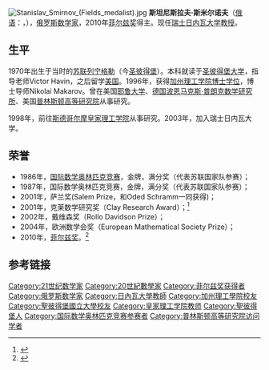 [[File:Stanislav_Smirnov_(Fields_medalist).jpg|right]]
'''斯坦尼斯拉夫·斯米尔诺夫'''（[[俄语|俄语]]：{{lang|ru|Станислав Константинович Смирнов}}，{{bd|1970年|9月3日|||catIdx=Станислав}}），[[俄罗斯|俄罗斯]][[数学家|数学家]]，2010年[[菲尔兹奖|菲尔兹奖]]得主。现任[[瑞士|瑞士]][[日内瓦大学|日内瓦大学]][[教授|教授]]。

==生平==
1970年出生于当时的[[苏联|苏联]][[列宁格勒|列宁格勒]]（今[[圣彼得堡|圣彼得堡]]）。本科就读于[[圣彼得堡大学|圣彼得堡大学]]，指导老师Victor Havin，之后留学[[美国|美国]]。1996年，获得[[加州理工学院|加州理工学院]][[博士学位|博士学位]]，博士导师Nikolai Makarov。曾在美国[[耶鲁大学|耶鲁大学]]、[[德国|德国]][[波恩|波恩]][[马克斯·普朗克数学研究所|马克斯·普朗克数学研究所]]、美国[[普林斯顿高等研究院|普林斯顿高等研究院]]从事研究。

1998年，前往[[斯德哥尔摩|斯德哥尔摩]][[皇家理工学院|皇家理工学院]]从事研究。2003年，加入瑞士日内瓦大学。

== 荣誉 ==
* 1986年，[[国际数学奥林匹克竞赛|国际数学奥林匹克竞赛]]，金牌，满分奖（代表苏联国家队参赛）；
* 1987年，国际数学奥林匹克竞赛，金牌，满分奖（代表苏联国家队参赛）；
* 2001年，萨兰奖(Salem Prize，和Oded Schramm一同获得)；
* 2001年，克莱数学研究奖（Clay Research Award）；<ref name="Clay Smirnov">{{cite web |url=http://www.claymath.org/research_award/Smirnov/ |title=Stanislav Smirnov |publisher=Clay Mathematics Institute |accessdate=2010年8月19日 |language=en |deadurl=yes |archiveurl=https://web.archive.org/web/20081005061939/http://www.claymath.org/research_award/Smirnov/ |archivedate=2008年10月5日 }}</ref>
* 2002年，戴维森奖（Rollo Davidson Prize）；
* 2004年，欧洲数学会奖（European Mathematical Society Prize）；
* 2010年，[[菲尔兹奖|菲尔兹奖]]。<ref name="Smirnov Fields">{{cite web |url=http://www.icm2010.org.in/imu-prizes/prize-winners-2010/fields-medal-stanislav-smirnov |title=Fields Medal – Stanislav Smirnov, ICM2010 |publisher=ICM 2010 |date=2010年8月19日 |accessdate=2010年8月19日 |language=en |archive-date=2010年8月22日 |archive-url=https://web.archive.org/web/20100822144448/http://www.icm2010.org.in/imu-prizes/prize-winners-2010/fields-medal-stanislav-smirnov |dead-url=yes }}</ref>

== 参考链接 ==
{{reflist}}
{{菲尔兹奖}}

{{DEFAULTSORT:Smirnov, Stanislav}}
[[Category:21世纪数学家|Category:21世纪数学家]]
[[Category:20世紀數學家|Category:20世紀數學家]]
[[Category:菲尔兹奖获得者|Category:菲尔兹奖获得者]]
[[Category:俄罗斯数学家|Category:俄罗斯数学家]]
[[Category:日內瓦大學教師|Category:日內瓦大學教師]]
[[Category:加州理工學院校友|Category:加州理工學院校友]]
[[Category:聖彼得堡國立大學校友|Category:聖彼得堡國立大學校友]]
[[Category:皇家理工学院教师|Category:皇家理工学院教师]]
[[Category:聖彼得堡人|Category:聖彼得堡人]]
[[Category:国际数学奥林匹克竞赛参赛者|Category:国际数学奥林匹克竞赛参赛者]]
[[Category:普林斯顿高等研究院访问学者|Category:普林斯顿高等研究院访问学者]]